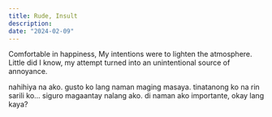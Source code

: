 ```yaml
---
title: Rude, Insult
description:
date: "2024-02-09"
---
```


Comfortable in happiness, My intentions were to lighten the atmosphere. Little did I know, my attempt turned into an unintentional source of annoyance.

nahihiya na ako. gusto ko lang naman maging masaya. tinatanong ko na rin sarili ko... siguro magaantay nalang ako. di naman ako importante, okay lang kaya?
